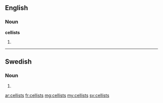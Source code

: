 ==English==

===Noun===
'''cellists'''

# {{plural of|[[cellist]]}}



----

==Swedish==

===Noun===
{{infl|sv|noun form}}

# {{sv-noun-form-indef-gen|cellist}}

[[ar:cellists]]
[[fr:cellists]]
[[mg:cellists]]
[[my:cellists]]
[[sv:cellists]]